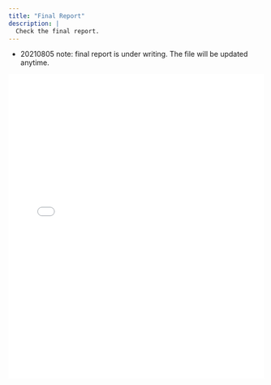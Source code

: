 ```yaml
---
title: "Final Report"
description: |
  Check the final report.
---
```


- 20210805 note: final report is under writing. The file will be updated anytime.

<embed src="includes/files/Stage2_report.pdf#toolbar=0&navpanes=1&scrollbar=0" type="application/pdf" width="100%" height="600px">
